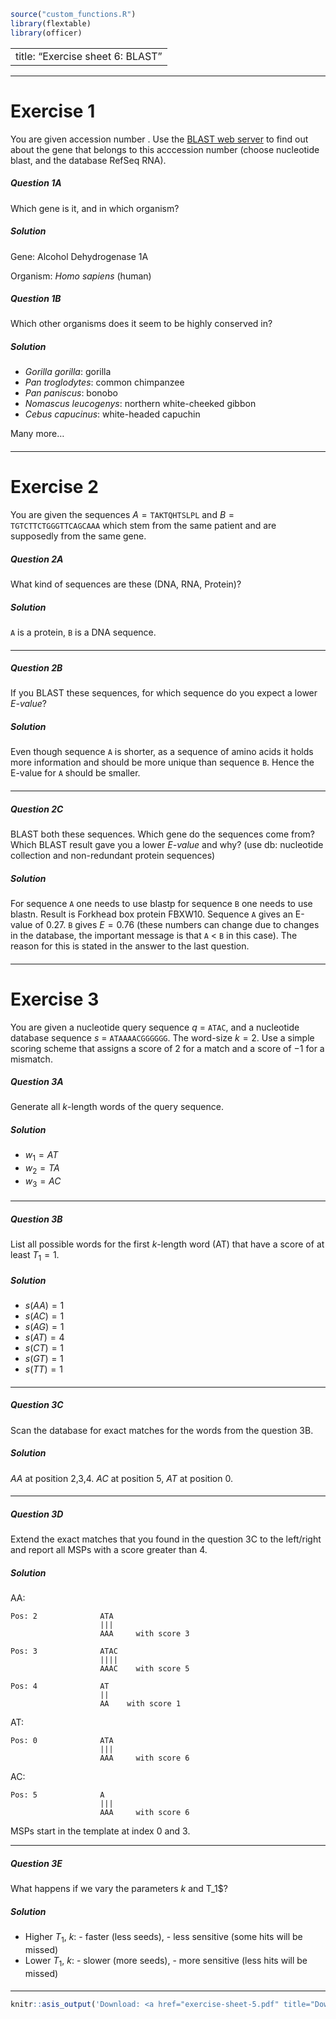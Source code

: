 ```r
source("custom_functions.R")
library(flextable)
library(officer)

```

---
title: "Exercise sheet 6: BLAST"
---

---------------------------------

# Exercise 1

You are given accession number \texttt{NM\_000667.3}. Use the [BLAST web server](http://blast.ncbi.nlm.nih.gov/Blast.cgi) to find
out about the gene that belongs to this acccession number (choose nucleotide blast, and the database RefSeq RNA).


#### {.tabset}

##### Question 1A

Which gene is it, and in which organism?

##### Solution

Gene: Alcohol Dehydrogenase 1A

Organism: *Homo sapiens* (human)

#### {-}

#### {.tabset}

##### Question 1B

Which other organisms does it seem to be highly conserved in?

##### Solution

- *Gorilla gorilla*: gorilla
- *Pan troglodytes*: common chimpanzee
- *Pan paniscus*: bonobo
- *Nomascus leucogenys*: northern white-cheeked gibbon
- *Cebus capucinus*: white-headed capuchin

Many more...

#### {-}

---------------------------------


# Exercise 2

You are given the sequences $A=\texttt{TAKTQHTSLPL}$ and $B=\texttt{TGTCTTCTGGGTTCAGCAAA}$ which stem from the same patient and are supposedly from the same gene. 

#### {.tabset}

##### Question 2A

What kind of sequences are these (DNA, RNA, Protein)? 

##### Solution 

$\texttt{A}$ is a protein, $\texttt{B}$ is a DNA sequence.

#### {-}

---------------------------------

#### {.tabset}

##### Question 2B

If you BLAST these sequences, for which sequence do you expect a lower *E-value*?

##### Solution

Even though sequence $\texttt{A}$ is shorter, as a sequence of amino acids it holds more information and should be more unique than sequence $\texttt{B}$. Hence the E-value for $\texttt{A}$ should be smaller.

#### {-}

---------------------------------

#### {.tabset}

##### Question 2C

BLAST both these sequences. Which gene do the sequences come from? Which BLAST result gave you a lower *E-value* and why? (use db: nucleotide collection and non-redundant protein sequences)

##### Solution

For sequence $\texttt{A}$ one needs to use blastp for sequence $\texttt{B}$ one needs to use blastn. Result is Forkhead box protein FBXW10. Sequence $\texttt{A}$ gives an E-value of $0.27$. $\texttt{B}$ gives $E=0.76$ (these numbers can change due to changes in the database, the important message is that $\texttt{A}$ < $\texttt{B}$ in this case). The reason for this is stated in the answer to the last question.


#### {-}

---------------------------------

# Exercise 3

You are given a nucleotide query sequence $q$ =  $\texttt{ATAC}$, and a nucleotide database sequence $s$ = $\texttt{ATAAAACGGGGGG}$. The word-size $k=2$. Use a simple scoring scheme that assigns a score of $2$ for a match and a score of $-1$ for a mismatch.

#### {.tabset}

##### Question 3A

Generate all $k$-length words of the query sequence.

##### Solution

- $w_1=AT$
- $w_2=TA$
- $w_3=AC$

#### {-}

---------------------------------

#### {.tabset}

##### Question 3B

List all possible words for the first $k$-length word (AT) that have a score of at least $T_1=1$.

##### Solution

- $s(AA)=1$
- $s(AC)=1$
- $s(AG)=1$
- $s(AT)=4$
- $s(CT)=1$
- $s(GT)=1$
- $s(TT)=1$

#### {-}

---------------------------------

#### {.tabset}

##### Question 3C

Scan the database for exact matches for the words from the question 3B.

##### Solution

*AA* at position 2,3,4. *AC* at position 5, *AT* at position 0.

#### {-}

---------------------------------

#### {.tabset}

##### Question 3D

Extend the exact matches that you found in the question 3C to the left/right and report all MSPs with a score greater than $4$.

##### Solution

AA:
```
Pos: 2              ATA
                    |||
                    AAA     with score 3
```
```
Pos: 3              ATAC
                    ||||
                    AAAC    with score 5
```
```
Pos: 4              AT
                    ||
                    AA    with score 1
```

AT:
```
Pos: 0              ATA
                    |||
                    AAA     with score 6
```

AC:
```
Pos: 5              A
                    |||
                    AAA     with score 6
```

MSPs start in the template at index 0 and 3.

---------------------------------

#### {.tabset}

##### Question 3E

What happens if we vary the parameters *k* and T_1$?

##### Solution

- Higher $T_1$, $k$: - faster (less seeds), - less sensitive (some hits will be missed)
- Lower $T_1$, $k$: - slower (more seeds), - more sensitive (less hits will be missed)

#### {-}

---------------------------------

```r
knitr::asis_output('Download: <a href="exercise-sheet-5.pdf" title="Download PDF Version">PDF Version</a> of this page.')
```

